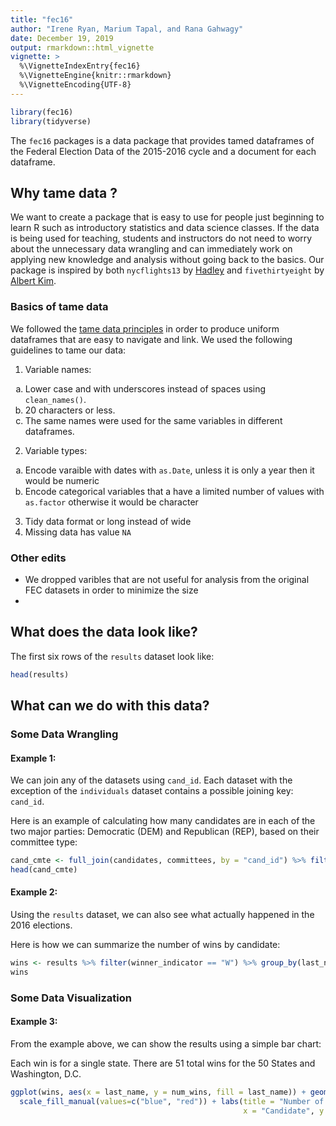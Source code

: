 ```yaml
---
title: "fec16"
author: "Irene Ryan, Marium Tapal, and Rana Gahwagy"
date: December 19, 2019
output: rmarkdown::html_vignette
vignette: >
  %\VignetteIndexEntry{fec16}
  %\VignetteEngine{knitr::rmarkdown}
  %\VignetteEncoding{UTF-8}
---
```


```r
library(fec16)
library(tidyverse)
```

The `fec16` packages is a data package that provides tamed dataframes of the Federal Election Data of the 2015-2016 cycle and a document for each dataframe. 

## Why tame data ? 
We want to create a package that is easy to use for people just beginning to learn R such as introductory statistics and data science classes. If the data is being used for teaching, students and instructors do not need to worry about the unnecessary data wrangling and can immediately work on applying new knowledge and analysis without going back to the basics. Our package is inspired by both `nycflights13` by [Hadley](https://github.com/hadley/nycflights13) and `fivethirtyeight` by [Albert Kim](https://github.com/rudeboybert/fivethirtyeight).


### Basics of tame data 

We followed the [tame data principles](https://escholarship.org/uc/item/0rx1231m#article_main) in order to produce uniform dataframes that are easy to navigate and link. We used the following guidelines to tame our data:

1. Variable names: 
  a) Lower case and with underscores instead of spaces using `clean_names()`.
  b) 20 characters or less. 
  c) The same names were used for the same variables in different dataframes. 
2. Variable types:
  a) Encode varaible with dates with `as.Date`, unless it is only a year then it would be numeric
  b) Encode categorical variables that a have a limited number of values with `as.factor` otherwise it would      be character
3. Tidy data format or long instead of wide
4. Missing data has value `NA`

### Other edits
-  We dropped varibles that are not useful for analysis from the original FEC datasets in order to minimize the size
-

## What does the data look like?

The first six rows of the `results` dataset look like:
```r
head(results)
```


## What can we do with this data?

### Some Data Wrangling

#### Example 1:

We can join any of the datasets using `cand_id`. Each dataset with the exception of the `individuals` dataset contains a possible joining key: `cand_id`.

Here is an example of calculating how many candidates are in each of the two major parties: Democratic (DEM) and Republican (REP), based on their committee type:
```r
cand_cmte <- full_join(candidates, committees, by = "cand_id") %>% filter(cand_pty_aff == "REP"|cand_pty_aff =="DEM") %>% group_by(cand_pty_aff, committee_type) %>% summarise(n = n()) %>% drop_na(committee_type)
head(cand_cmte)
```

#### Example 2:

Using the `results` dataset, we can also see what actually happened in the 2016 elections.

Here is how we can summarize the number of wins by candidate:
```r
wins <- results %>% filter(winner_indicator == "W") %>% group_by(last_name) %>% summarise(num_wins = n())
wins
```


### Some Data Visualization

#### Example 3:
From the example above, we can show the results using a simple bar chart:

Each win is for a single state. There are 51 total wins for the 50 States and Washington, D.C.
```r
ggplot(wins, aes(x = last_name, y = num_wins, fill = last_name)) + geom_col() +
  scale_fill_manual(values=c("blue", "red")) + labs(title = "Number of States Won: Clinton vs Trump",
                                                    x = "Candidate", y = "Count", fill = "Candidate")
```

